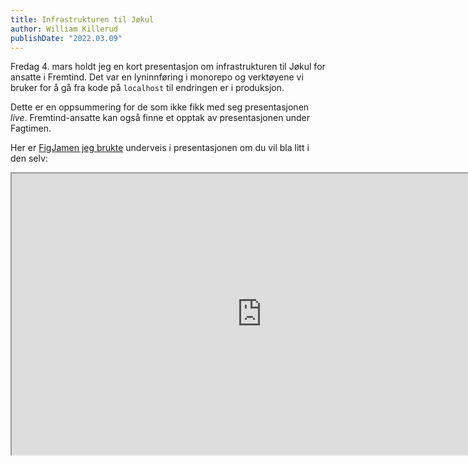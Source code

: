 ```yaml
---
title: Infrastrukturen til Jøkul
author: William Killerud
publishDate: "2022.03.09"
---
```


Fredag 4. mars holdt jeg en kort presentasjon om infrastrukturen til Jøkul for ansatte i Fremtind. Det var en lyninnføring i monorepo og verktøyene vi bruker for å gå fra kode på `localhost` til endringen er i produksjon.

Dette er en oppsummering for de som ikke fikk med seg presentasjonen _live_. Fremtind-ansatte kan også finne et opptak av presentasjonen under Fagtimen.

Her er [FigJamen jeg brukte](https://www.figma.com/file/tUnhcpsbsdJz1LNT0153I7/Fagtime-om-infrastrukturen-til-J%C3%B8kul?node-id=0%3A1) underveis i presentasjonen om du vil bla litt i den selv:

<iframe
    style={{ border: "1px solid rgba(0, 0, 0, 0.1)" }}
    width="800"
    height="450"
    src="https://www.figma.com/embed?embed_host=share&url=https%3A%2F%2Fwww.figma.com%2Ffile%2FtUnhcpsbsdJz1LNT0153I7%2FFagtime-om-infrastrukturen-til-J%25C3%25B8kul%3Fnode-id%3D0%253A1"
    allowfullscreen
/>

## Lyninnføring i monorepo

Koden til Jøkul er organisert som et _monorepo_ i repositoriet [fremtind/jokul](https://github.com/fremtind/jokul/) på GitHub.

Kort fortalt går idéen om et monorepo ut på at man samler flere selvstendige men relaterte prosjekter i det samme Git-repositoriet. Det gjør det enklere å gjøre endringer på tvers av disse prosjektene, men gir noen unike utfordringer.

[Monorepo.tools](https://monorepo.tools) har en fin oversikt om du vil lære litt mer.

For Jøkul sin del betyr det at vi har en samling med selvstendige pakker i mappen [packages](https://github.com/fremtind/jokul/tree/main/packages), i tillegg til [portalen](https://github.com/fremtind/jokul/tree/main/portal). Pakkene (og portalen) er organisert med [Yarn workspaces](https://classic.yarnpkg.com/en/docs/workspaces) slik at pakker som avhenger av hverandre i monorepoet alltid bruker den lokale versjonen, ikke versjonen som er publisert på NPM. Det gjør det mye enklere å teste endringer.

I tillegg finner du en [package.json](https://github.com/fremtind/jokul/blob/main/package.json) på rotnivå i repositoriet. Her samler vi avhengigheter, konfigurasjon og scripts som gjelder for _alle_ pakkene.

## La oss gjøre en endring

La oss følge en tenkt endring hvor vi legger til en ID-prop i `LoaderProps`-interfacet:

```tsx
export interface LoaderProps {
    id?: string; // Denne!
    className?: string;
}
```

### Kjør bygg og tester

Når endringen er gjort må vi sjekke at vi ikke har innført noen feil. Det gjør vi ved å kjøre `yarn build` og `yarn ci:test` fra [rotnivå](https://github.com/fremtind/jokul/blob/main/package.json). Hva skjer da?

Hver pakke har sitt eget `build`-script som beskriver hvordan den pakken bygges. På rotnivå ber vi [Turborepo][] ta seg av kjøringen av disse scriptene.

Turborepo bygger pakker i riktig rekkefølge, og cacher resultatet mellom bygg. Hvis en pakke ikke har noen endringer så kjøres heller ikke bygget. Det sparer oss for potensielt mye tid, siden et bygg av alle pakker tar et par minutter.

Byggscriptene ute i pakkene ser for det meste ganske like ut.

-   Reactpakkene bruker [Rollup][] og [Babel][] for å kompilere TypeScript til JavaScript.
-   Stilpakkene bruker [Gulp][] for å kompilere [Sass][] til CSS

Enhetstesting gjøres med [Jest][], og linting med [ESLint][] og [Stylelint][]. Til slutt gjør testscriptet en typesjekk med [TypeScript](https://www.typescriptlang.org/tsconfig/#noEmit).

### Lag en commit

I Jøkul bruker vi [Commitizen][] for å få strukturerte commitmeldinger i et spesielt format, [Conventional Commits](https://www.conventionalcommits.org/en/v1.0.0/). Formatet bruker vi senere for å automatisk beregne riktig versjonsnummer når endringen skal publiseres, og for å legge til commitmeldingene i pakkens changelog.

Vi har en egen kommando, `yarn commit`, som tar deg gjennom en veiviser, sånn at du slipper å tenke på formatering.

Før commiten lages kjøres det et par kommandoer i en precommit-hook, satt opp med [Husky][] og [lint-staged][]. Hooken kjører [Commitlint][] og [Prettier][], i tillegg til [ESLint][] og [Stylelint][] med "auto-fix" skrudd på. Dette er en ekstra liten sikkerhetssjekk, og sørger for at all koden i Jøkul følger det samme formatet uten at utviklere trenger å tenke noe på det.

## Hva skjer under en pull request?

Pull requests sjekkes av en [workflow på GitHub Actions](https://github.com/fremtind/jokul/blob/main/.github/workflows/pull_request.yml). Den gjør en hel del ting i bakgrunnen for å sikre at det ikke har skjedd noe uventet.

Workflowen gjør en rask sjekk for å se om det er endret noen filer som gjør at vi trenger en grundig sjekk. Hvis det for eksempel bare er endret litt på en tekst i en Readme-fil så trenger vi ikke kjøre alle mulige slags tester.

I eksempelet vårt gjør vi endring i TypeScript, så da blir det _full pakke_ 🍕

### Actions bygger

Actions bygger pakkene med [Turborepo][] på samme måte som på `localhost`. Så bygger den portalen.

Portalen er laget med [Gatsby][] for å kunne bruke React-komponentene fra Jøkul for å bygge statiske nettsider. Innholdet kommer for det meste fra `.mdx`-filer rundtomkring, som er Markdown med React-støtte.

### Actions tester

Actions kjører de samme testene som vi gjorde lokalt, men i tillegg kjøres visuelle regresjonstester med [Cypress][]. Cypress-testene fordeles i en matrise med fem _runners_. Hver runner kjører en versjon av portalen som nettop ble bygget.

For hver test tar Cypress et skjermbilde og sammenligner med et skjermbilde som ligger i Git. På den måten fanger vi opp uforventede endringer.

### Actions forhåndsviser

Til slutt bygger Actions også en versjon av portalen med en annen URL, og denne publiseres på [GitHub Pages](https://pages.github.com) som et slags "staging-miljø" så vi kan forhåndsvise endringer.

Hvis alle automatiske tester går OK og du får en godkjent review av en kollega er det klart for å merge.

## Automatisert publisering

Når en pull request merges er det [release-workflowen](https://github.com/fremtind/jokul/blob/main/.github/workflows/release.yml) som tar over. Det er her [Lerna][] kommer inn og sjekker Git-historikken sammenlignet med forrige publisering. Hele denne workflowen går uten at et menneske er involvert 🤖

### Versjonering

Lerna leser [commitmeldinger](https://www.conventionalcommits.org/en/v1.0.0/) for å se om det skal publiseres en ny [SemVer](https://semver.org) _patch_, _minor_, eller _major_. For eksempel:

-   `BREAKING CHANGE:` blir til en major
-   `feat:` blir til en minor
-   `fix:` blir til en patch

Det kan være mange commits som samles inn i samme release, og Lerna er smart nok til å velge rett versjon fra samlingen. For eksempel vil en `fix` pluss en `BREAKING CHANGE` totalt sett bli én major-versjon, ikke først en patch og så en major.

Når Lerna har beregnet ferdig oppdaterer den alle `package.json` i repoet med de nye versjonsnummerene. Lerna samler også alle commitmeldinger og putter dem i pakkenes changelogs.

### Publisering

Ved publisering bygger Actions pakkene på samme måte som før, med Turborepo. Deretter publiserer Lerna de nye pakkene til [NPM](https://www.npmjs.com/search?q=keywords%3Afremtind) og [GitHub Packages](https://github.com/orgs/fremtind/packages?repo_name=jokul).

Til slutt bygger Actions en ny versjon av portalen som publiseres til GitHub Pages.

Nå er alt klart til å brukes! 🎉

## Spørsmål som ble stilt

**Hvorfor er det delt i to pakker, en for CSS og en for React?**

Det gir en større fleksibilitet. Ikke alle kan bruke React, og om f. eks. React-koden gjør `import "./styles.scss"` for å få stiler ville det lagt ganske kraftige føringer for hvilke byggverktøy som brukes ute i teamene.

## Veien videre

Vi undersøker for tiden alternativer til Lerna, siden det dessverre ikke vedlikeholdes og holder oss på Yarn Classic. Du kan følge [diskusjonen på GitHub](https://github.com/fremtind/jokul/discussions/2626) om du vil se mer om alternativene og veien videre.

[rollup]: https://rollupjs.org/guide/en/
[gulp]: https://gulpjs.com
[jest]: https://jestjs.io
[lerna]: https://github.com/lerna/lerna
[turborepo]: https://turborepo.org
[babel]: https://babeljs.io
[sass]: https://sass-lang.com
[eslint]: https://eslint.org
[stylelint]: https://stylelint.io
[commitizen]: https://github.com/commitizen/cz-cli
[commitlint]: https://commitlint.js.org/
[lint-staged]: https://github.com/okonet/lint-staged
[husky]: https://github.com/typicode/husky
[prettier]: https://prettier.io
[gatsby]: https://www.gatsbyjs.com
[cypress]: https://www.cypress.io
